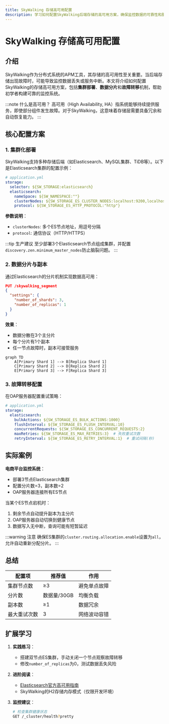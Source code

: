```yaml
---
title: SkyWalking 存储高可用配置
description: 学习如何配置SkyWalking后端存储的高可用方案，确保监控数据的可靠性和服务连续性。
---
```


# SkyWalking 存储高可用配置

## 介绍

SkyWalking作为分布式系统的APM工具，其存储的高可用性至关重要。当后端存储出现故障时，可能导致监控数据丢失或服务中断。本文将介绍如何配置SkyWalking的存储高可用方案，包括**集群部署**、**数据分片**和**故障转移**机制，帮助初学者构建可靠的监控系统。

:::note 什么是高可用？
高可用（High Availability, HA）指系统能够持续提供服务，即使部分组件发生故障。对于SkyWalking，这意味着存储层需要具备冗余和自动恢复能力。
:::

## 核心配置方案

### 1. 集群化部署

SkyWalking支持多种存储后端（如Elasticsearch、MySQL集群、TiDB等）。以下是Elasticsearch集群的配置示例：

```yaml
# application.yml
storage:
  selector: ${SW_STORAGE:elasticsearch}
  elasticsearch:
    nameSpace: ${SW_NAMESPACE:""}
    clusterNodes: ${SW_STORAGE_ES_CLUSTER_NODES:localhost:9200,localhost:9201,localhost:9202}
    protocol: ${SW_STORAGE_ES_HTTP_PROTOCOL:"http"}
```
**参数说明**：
- `clusterNodes`: 多个ES节点地址，用逗号分隔
- `protocol`: 通信协议（HTTP/HTTPS）

:::tip 生产建议
至少部署3个Elasticsearch节点组成集群，并配置`discovery.zen.minimum_master_nodes`防止脑裂问题。
:::

### 2. 数据分片与副本

通过Elasticsearch的分片机制实现数据高可用：

```json
PUT /skywalking_segment
{
  "settings": {
    "number_of_shards": 3,
    "number_of_replicas": 1
  }
}
```
**效果**：
- 数据分散在3个主分片
- 每个分片有1个副本
- 任一节点故障时，副本可接管服务

```mermaid
graph TD
    A[Primary Shard 1] --> B[Replica Shard 1]
    C[Primary Shard 2] --> D[Replica Shard 2]
    E[Primary Shard 3] --> F[Replica Shard 3]
```

### 3. 故障转移配置

在OAP服务器配置重试策略：

```yaml
# application.yml
storage:
  elasticsearch:
    bulkActions: ${SW_STORAGE_ES_BULK_ACTIONS:1000}
    flushInterval: ${SW_STORAGE_ES_FLUSH_INTERVAL:10}
    concurrentRequests: ${SW_STORAGE_ES_CONCURRENT_REQUESTS:2}
    maxRetries: ${SW_STORAGE_ES_MAX_RETRIES:3}  # 失败重试次数
    retryInterval: ${SW_STORAGE_ES_RETRY_INTERVAL:1}  # 重试间隔(秒)
```

## 实际案例

**电商平台监控系统**：
- 部署3节点Elasticsearch集群
- 配置分片数=3，副本数=2
- OAP服务器连接所有ES节点

当某个ES节点宕机时：
1. 剩余节点自动提升副本为主分片
2. OAP服务器自动切换到健康节点
3. 数据写入无中断，查询可能有短暂延迟

:::warning 注意
确保ES集群的`cluster.routing.allocation.enable`设置为`all`，允许自动重新分配分片。
:::

## 总结

| 配置项          | 推荐值          | 作用                     |
|----------------|----------------|-------------------------|
| 集群节点数       | ≥3             | 避免单点故障             |
| 分片数          | 数据量/30GB     | 均衡负载                 |
| 副本数          | ≥1             | 数据冗余                 |
| 最大重试次数     | 3              | 网络波动容错             |

## 扩展学习

1. **实践练习**：
   - 搭建双节点ES集群，手动关闭一个节点观察故障转移
   - 修改`number_of_replicas`为0，测试数据丢失风险

2. **进阶阅读**：
   - [Elasticsearch官方高可用指南](https://www.elastic.co/guide/en/elasticsearch/reference/current/high-availability.html)
   - SkyWalking的H2存储内存模式（仅限开发环境）

3. **监控建议**：
   ```bash
   # 检查集群健康状态
   GET /_cluster/health?pretty
   ```